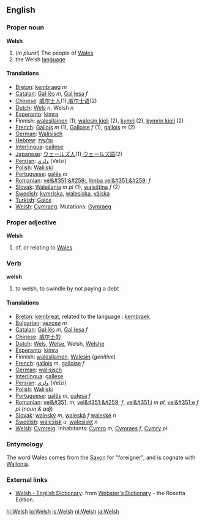 {{See|welsh}}
==English==
===Proper noun===
'''Welsh'''
#(''in plural'') The people of [[Wales]]
# the Welsh [[language]]

====Translations====
*[[Breton]]: [[kembraeg]] ''m''
*[[Catalan]]: [[Gal·lès]] ''m'', [[Gal·lesa]] ''f''
*[[Chinese]]: [[威尔士人]](1),[[威尔士语]](2)
*[[Dutch]]: [[Wels]] ''n'', Welsh ''n''
*[[Esperanto]]: [[kimra]]
*Finnish: [[walesilainen]] (1), [[walesin kieli]] (2), [[kymri]] (2), [[kymrin kieli]] (2)
*[[French]]: [[Gallois]] ''m'' (1), [[Galloise]] ''f'' (1), [[gallois]] ''m'' (2)
*[[German]]: [[Walisisch]]
*[[Hebrew]]: [[וולשית]]
*[[Interlingua]]: [[gallese]]
*[[Japanese]]: [[ウェールズ人]](1),[[ウェールズ語]](2)
*[[Persian]]: [[ولزي]] (Velzi)
*[[Polish]]: [[Walijski]]
*[[Portuguese]]: [[galês]] ''m''
*[[Romanian]]: [[vel&#351;&#259;]], [[limba vel&#351;&#259;]] ''f''
*[[Slovak]]: [[Walešania]] ''m pl'' (1), [[waleština]] ''f'' (2)
*[[Swedish]]: [[kymriska]], [[walesiska]], [[välska]]
*[[Turkish]]: [[Galce]]
*[[Welsh]]: [[Cymraeg]]. Mutations: [[Gymraeg]]

===Proper adjective===
'''Welsh'''
#of, or relating to [[Wales]]

===Verb===
'''welsh'''
#to welsh, to swindle by not paying a debt

====Translations====
*[[Breton]]: [[kembreat]], related to the language : [[kembraek]]
*[[Bulgarian]]: [[уелски]] ''m''
*[[Catalan]]: [[Gal·lès]] ''m'', [[Gal·lesa]] ''f''
*[[Chinese]]: [[威尔士的]]
*[[Dutch]]: [[Wels]], [[Welse]], Welsh, [[Welshe]]
*[[Esperanto]]: [[kimra]]
*Finnish: [[walesilainen]], [[Wales#Finnish|Walesin]] (''genitive'')
*[[French]]: [[gallois]] ''m'', [[galloise]] ''f''
*[[German]]: [[walisisch]]
*[[Interlingua]]: [[gallese]]
*[[Persian]]: [[ولزي]] (Velzi)
*[[Polish]]: [[Walijski]]
*[[Portuguese]]: [[galês]] ''m'', [[galesa]] ''f''
*[[Romanian]]: [[vel&#351;]] ''m'', [[vel&#351;&#259;]] ''f'', [[vel&#351;i]] ''m pl'', [[vel&#351;e]] ''f pl'' (''noun & adj'')
*[[Slovak]]: [[waleský]] ''m'', [[waleská]] ''f'' [[waleské]] ''n''
*[[Swedish]]: [[walesisk]] ''u'', [[walesiskt]] ''n''
*[[Welsh]]: [[Cymreig]]. Inhabitants: [[Cymro]] ''m'', [[Cymraes]] ''f'', [[Cymry]] ''pl''.

===Entymology===
The word Wales comes from the [[Saxon]] for "foreigner", and is cognate with [[Wallonia]].

=== External links ===
{{interwiktionary|code=cy}}
*[http://www.websters-online-dictionary.org/definition/Welsh-english/ Welsh - English Dictionary]: from [http://www.websters-online-dictionary.org/ Webster's Dictionary] - the Rosetta Edition.

[[hi:Welsh]]
[[io:Welsh]]
[[is:Welsh]]
[[nl:Welsh]]
[[ja:Welsh]]